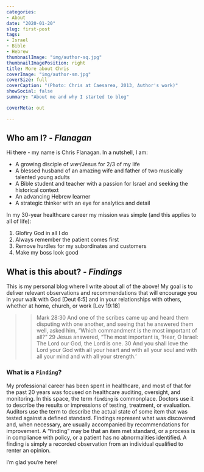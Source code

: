 ```yaml
---
categories:
- About
date: "2020-01-20"
slug: first-post
tags:
- Israel
- Bible
- Hebrew
thumbnailImage: "img/author-sq.jpg"
thumbnailImagePosition: right
title: More about Chris
coverImage: "img/author-sm.jpg"
coverSize: full
coverCaption: "(Photo: Chris at Caesarea, 2013, Author's work)"
showSocial: false
summary: "About me and why I started to blog"

coverMeta: out

---
```


## Who am I? - _Flanagan_

Hi there - my name is Chris Flanagan.  In a nutshell, I am:

* A growing disciple of ישוע/Jesus for 2/3 of my life
* A blessed husband of an amazing wife and father of two musically talented young adults
* A Bible student and teacher with a passion for Israel and seeking the historical context
* An advancing Hebrew learner
* A strategic thinker with an eye for analytics and detail
 
In my 30-year healthcare career my mission was simple (and this applies to all of life):

  1. Glofiry God in all I do
  2. Always remember the patient comes first
  3. Remove hurdles for my subordinates and customers
  4. Make my boss look good

## What is this about? - _Findings_

This is my personal blog where I write about all of the above!  My goal is to deliver relevant observations and recommendations that will encourage you in your walk with God [Deut 6:5] and in your relationships with others, whether at home, church, or work [Lev 19:18]

>>Mark 28:30 And one of the scribes came up and heard them disputing with one another, and seeing that he answered them well, asked him, “Which commandment is the most important of all?” 29 Jesus answered, “The most important is, ‘Hear, O Israel: The Lord our God, the Lord is one. 30 And you shall love the Lord your God with all your heart and with all your soul and with all your mind and with all your strength.’ 


### What is a `Finding`?

My professional career has been spent in healthcare, and most of that for the past 20 years was focused on healthcare auditing, oversight, and monitoring.  In this space, the term `finding` is commonplace.  Doctors use it to describe the results or impressions of testing, treatment, or evaluation.  Auditors use the term to describe the actual state of some item that was tested against a defined standard.  Findings represent what was discovered and, when necessary, are usually accompanied by recommendations for improvement.  A "finding" may be that an item met standard, or a process is in compliance with policy, or a patient has no abnormalities identified.  A finding is simply a recorded observation from an individual qualified to renter an opinion.



I'm glad you're here!
